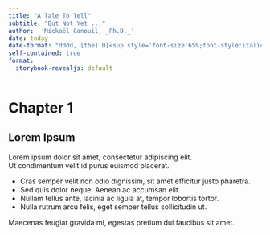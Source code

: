 ```yaml
---
title: "A Tale To Tell"
subtitle: "But Not Yet ..."
author:  'Mickaël Canouil, _Ph.D._'
date: today
date-format: "dddd, [the] D[<sup style='font-size:65%;font-style:italic;'>th</sup>] [of] MMMM, YYYY"
self-contained: true
format:
  storybook-revealjs: default
---
```


# Chapter 1 {background-image="_extensions/storybook/background.jpg"}

## Lorem Ipsum {background-image="_extensions/storybook/background.jpg"}

Lorem ipsum dolor sit amet, consectetur adipiscing elit.  
Ut condimentum velit id purus euismod placerat. 

- Cras semper velit non odio dignissim, sit amet efficitur justo pharetra. 
- Sed quis dolor neque. Aenean ac accumsan elit. 
- Nullam tellus ante, lacinia ac ligula at, tempor lobortis tortor. 
- Nulla rutrum arcu felis, eget semper tellus sollicitudin ut. 

::: aside
Maecenas feugiat gravida mi, egestas pretium dui faucibus sit amet.
:::
